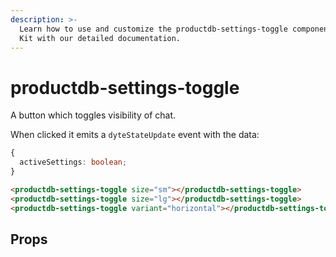 ```yaml
---
description: >-
  Learn how to use and customize the productdb-settings-toggle component in ProductDB's UI
  Kit with our detailed documentation.
---
```


# productdb-settings-toggle

A button which toggles visibility of chat.

When clicked it emits a `dyteStateUpdate` event with the data:

```ts
{
  activeSettings: boolean;
}
```

```html
<productdb-settings-toggle size="sm"></productdb-settings-toggle>
<productdb-settings-toggle size="lg"></productdb-settings-toggle>
<productdb-settings-toggle variant="horizontal"></productdb-settings-toggle>
```

## Props

<PropsTable of="productdb-settings-toggle" />

<head>
  <title>UI Kit productdb-settings-toggle</title>
</head>
